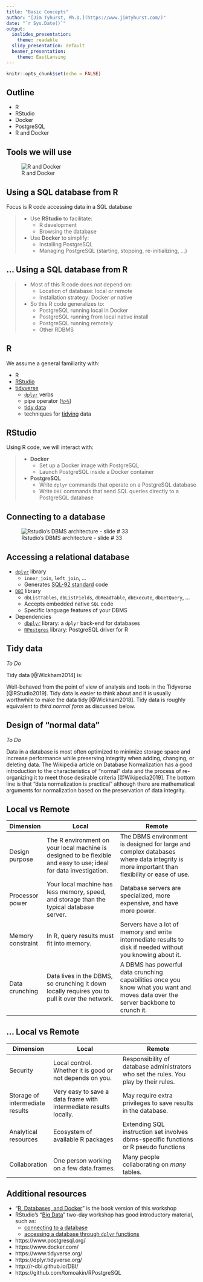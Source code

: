 ```yaml
---
title: "Basic Concepts"
author: "[Jim Tyhurst, Ph.D.](https://www.jimtyhurst.com/)"
date: "`r Sys.Date()`"
output:
  ioslides_presentation:
    theme: readable
  slidy_presentation: default
  beamer_presentation: 
    theme: EastLansing
---
```


```r
knitr::opts_chunk$set(echo = FALSE)
```

## Outline
* R
* RStudio
* Docker
* PostgreSQL
* R and Docker

## Tools we will use {.flexbox .vcenter}

![R and Docker](../../screenshots/environment_overview.png)

## Using a SQL database from R

Focus is R code accessing data in a SQL database

> * Use **RStudio** to facilitate:
>    * R development
>    * Browsing the database
> * Use **Docker** to simplify:
>    * Installing PostgreSQL
>    * Managing PostgreSQL (starting, stopping, re-initializing, ...)

## ... Using a SQL database from R

> * Most of this R code does _not_ depend on:
>     * Location of database: local _or_ remote
>     * Installation strategy: Docker _or_ native
> * So this R code generalizes to:
>     * PostgreSQL running local in Docker
>     * PostgreSQL running from local native install
>     * PostgreSQL running remotely
>     * Other RDBMS

## R
We assume a general familiarity with:

* R
* [RStudio](https://www.rstudio.com/)
* [tidyverse](https://www.tidyverse.org)
    * [`dplyr`](https://dplyr.tidyverse.org/) verbs
    * pipe operator ([`%>%`](https://magrittr.tidyverse.org/))
    * [tidy data](https://www.jstatsoft.org/v059/i10)
    * techniques for [tidying](https://tidyr.tidyverse.org/) data

## RStudio

Using R code, we will interact with:

> * **Docker**
>     * Set up a Docker image with PostgreSQL
>     * Launch PostgreSQL inside a Docker container
> * **PostgreSQL**
>     * Write `dplyr` commands that operate on a PostgreSQL database
>     * Write `DBI` commands that send SQL queries directly to a PostgreSQL database

## Connecting to a database {.flexbox .vcenter}

![Rstudio's DBMS architecture - slide # 33](../../screenshots/rstudioconf-2019-big-data-architecture.png)

## Accessing a relational database

* [`dplyr`](https://dplyr.tidyverse.org/) library
    * `inner_join`, `left_join`, ...
    * Generates [SQL-92 standard](https://en.wikipedia.org/wiki/SQL-92) code
* [`DBI`](http://r-dbi.github.io/DBI/) library
    * `dbListTables`, `dbListFields`, `dbReadTable`, `dbExecute`, `dbGetQuery`, ...
    * Accepts embedded native `SQL` code
    * Specific language features of your DBMS
* Dependencies
    * [`dbplyr`](https://dbplyr.tidyverse.org/) library: a `dplyr` back-end for databases
    * [`RPostgres`](https://github.com/tomoakin/RPostgreSQL) library: PostgreSQL driver for R

## Tidy data

_To Do_

Tidy data [@Wickham2014] is:

Well-behaved from the point of view of analysis and tools in the Tidyverse [@RStudio2019].  Tidy data is easier to think about and it is usually worthwhile to make the data tidy [@Wickham2018].  Tidy data is roughly equivalent to _third normal form_ as discussed below.

## Design of "normal data"

_To Do_

Data in a database is most often optimized to minimize storage space and increase performance while preserving integrity when adding, changing, or deleting data.  The Wikipedia article on  Database Normalization has a good introduction to the characteristics of "normal" data and the process of re-organizing it to meet those desirable criteria [@Wikipedia2019].  The bottom line is that "data normalization is practical" although there are mathematical arguments for normalization based on the preservation of data integrity.

## Local vs Remote

| Dimension|Local                    | Remote 
|---|-----------------------------------|---------------------------------------
|Design purpose|The R environment on your local machine is designed to be flexible and easy to use; ideal for data investigation.|The DBMS environment is designed for large and complex databases where data integrity is more important than flexibility or ease of use.
|Processor power |Your local machine has less memory, speed, and storage than the typical database server. |Database servers are specialized, more expensive, and have more power.
|Memory constraint |In R, query results must fit into memory. |Servers have a lot of memory and write intermediate results to disk if needed without you knowing about it.
|Data crunching |Data lives in the DBMS, so crunching it down locally requires you to pull it over the network.|A DBMS has powerful data crunching capabilities once you know what you want and moves data over the server backbone to crunch it.

## ... Local vs Remote

| Dimension|Local                    | Remote 
|---|-----------------------------------|---------------------------------------
|Security|Local control. Whether it is good or not depends on you. |Responsibility of database administrators who set the rules. You play by their rules.
|Storage of intermediate results |Very easy to save a data frame with intermediate results locally. |May require extra privileges to save results in the database.
|Analytical resources |Ecosystem of available R packages  |Extending SQL instruction set involves dbms-specific functions or R pseudo functions
|Collaboration |One person working on a few data.frames. |Many people collaborating on _many_ tables.

## Additional resources

* "[R, Databases, and Docker](https://smithjd.github.io/sql-pet/)" is the book version of this workshop
* RStudio's "[Big Data](https://github.com/rstudio/bigdataclass)" two-day workshop has good introductory material, such as:
    * [connecting to a database](file:///Users/jimtyhurst/src/r/rstudio_bigdataclass/book/access-a-database.html)
    * [accessing a database through `dplyr` functions](file:///Users/jimtyhurst/src/r/rstudio_bigdataclass/book/dplyr-basics.html)
* https://www.postgresql.org/
* https://www.docker.com/
* https://www.tidyverse.org/
* https://dplyr.tidyverse.org/
* http://r-dbi.github.io/DBI/
* https://github.com/tomoakin/RPostgreSQL
